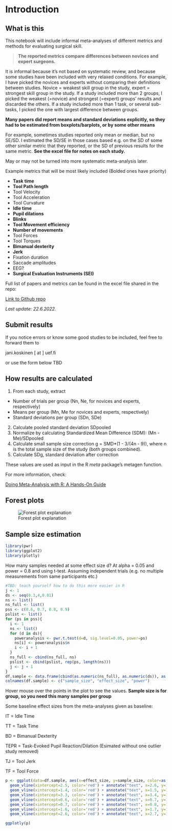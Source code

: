 
# **Introduction**

## What is this

This notebook will include informal meta-analyses of different metrics and methods
for evaluating surgical skill.


>**The reported metrics compare differences between novices and expert surgeons.**


It is informal because it's not based on systematic review,
and because some studies have been included with very relaxed conditions. For example,
I have picked the novices and experts without comparing their definitions between studies. 
Novice = weakest skill group in the study, expert = strongest skill group in the study.
If a study included more than 2 groups, I picked the weakest (=novice) and strongest (=expert)
groups' results and discarded the others. If a study included more than 1 task, or several sub-tasks, I picked the one with largest difference between groups.

**Many papers did report means and standard deviations explicitly, so they had to be estimated from boxplots/barplots, or by some other means**

For example, sometimes studies reported only mean or median, but no SE/SD. I estimated the SD/SE in those cases based e.g. on the SD of some other similar metric that they reported, or the SD of previous results for the same metric. **See the excel file for notes on each study.**

May or may not be turned into more systematic meta-analysis later.

Example metrics that will be most likely included (Bolded ones have priority)

- **Task time**
- **Tool Path length**
- Tool Velocity
- Tool Acceleration
- Tool Curvature
- **Idle time**
- **Pupil dilations**
- **Blinks**
- **Tool Movement efficiency**
- **Number of movements**
- Tool Forces
- Tool Torques
- **Bimanual dexterity**
- **Jerk**
- Fixation duration
- Saccade amplitudes
- EEG?
- **Surgical Evaluation Instruments (SEI)**

Full list of papers and metrics can be found in the excel file shared in the repo:

[Link to Github repo](https://github.com/jpkos/surg-mveta)

*Last update: 22.6.2022.*

## Submit results

If you notice errors or know some good studies to be included, feel free to forward them to

jani.koskinen [ at ] uef.fi

or use the form below TBD
<!--
<iframe src="https://docs.google.com/forms/d/e/1FAIpQLSdZQOqK2r6j1hXMFhraIdsLXZebgS8va0-Vbv7-v5_eSoiBSg/viewform?embedded=true" width="640" height="640" frameborder="0" marginheight="0" marginwidth="0">Loading…</iframe> -->


## How results are calculated

1. From each study, extract
  + Number of trials per group (Nn, Ne, for novices and experts, respectively)
  + Means per group (Mn, Me for novices and experts, respectively)
  + Standard deviations per group (SDn, SDe)
2. Calculate pooled standard deviation SDpooled
3. Normalize by calculating Standardized Mean Difference (SDM): (Mn - Me)/SDpooled
4. Calculate small sample size correction g = SMD*(1 - 3/(4n - 9)), where n is the total sample size of the study (both groups combined).
5. Calculate SDg, standard deviation after correction

These values are used as input in the R *meta* package's metagen function.

For more information, check:

[Doing Meta-Analysis with R: A Hands-On Guide](https://bookdown.org/MathiasHarrer/Doing_Meta_Analysis_in_R/)

## Forest plots

![Forest plot explanation](figures/forest-explanation.png)

## Sample size estimation


```r
library(pwr)
library(ggplot2)
library(plotly)
```

How many samples needed at some effect size d? At alpha = 0.05 and power = 0.8 and using t-test. Assuming independent trials (e.g. no multiple measurements from same participants etc.)

```r
#TBD: teach yourself how to do this more easier in R
j <- 1
ds <- seq(0.3,4,0.01)
ns <- list()
ns_full <- list()
pss <- c(0.6, 0.7, 0.8, 0.9)
pslist <- list()
for (ps in pss){
  i <- 1
  ns <- list()
  for (d in ds){
    poweranalysis <- pwr.t.test(d=d, sig.level=0.05, power=ps)
    ns[i] <- poweranalysis$n
    i <- i + 1
  }
  ns_full <- cbind(ns_full, ns)
  pslist <- cbind(pslist, rep(ps, length(ns)))
  j <- j + 1
}
df.sample <- data.frame(cbind(as.numeric(ns_full), as.numeric(ds)), as.numeric(pslist))
colnames(df.sample) <- c("sample_size", "effect_size", "power")

```

Hover mouse over the points in the plot to see the values. **Sample size is for group, so you need this many samples per group**

Some baseline effect sizes from the meta-analyses given as baseline:

IT = Idle Time

TT = Task Time

BD = Bimanual Dexterity

TEPR = Task-Evoked Pupil Reaction/Dilation (Esimated without one outlier study removed)

TJ = Tool Jerk

TF = Tool Force

```r
p <- ggplot(data=df.sample, aes(x=effect_size, y=sample_size, color=as.factor(power))) + geom_line() + scale_y_continuous(breaks = scales::pretty_breaks(n = 20)) + scale_x_continuous(breaks = scales::pretty_breaks(n = 20)) + labs(x="Effect size d", y="Sample size n", color="Power") + 
  geom_vline(xintercept=2.5, color='red') + annotate("text", x=2.6, y=150, label="TT", color='red') +
  geom_vline(xintercept=1.4, color='red') + annotate("text", x=1.5, y=150, label="IT", color='red') + 
  geom_vline(xintercept=3.3, color='red') + annotate("text", x=3.4, y=150, label="BD", color='red') +
  geom_vline(xintercept=0.6, color='red') + annotate("text", x=0.7, y=150, label="TEPR", color='red') + 
  geom_vline(xintercept=0.7, color='red') + annotate("text", x=0.8, y=170, label="TJ", color='red') +
  geom_vline(xintercept=1.6, color='red') + annotate("text", x=1.7, y=170, label="TF", color='red') +
  geom_vline(xintercept=2.6, color='red') + annotate("text", x=2.7, y=170, label="OSATS", color='red') 

ggplotly(p)
```



